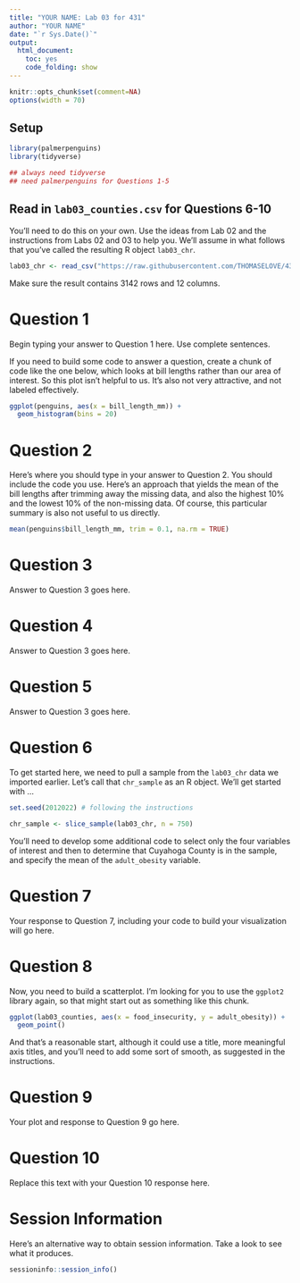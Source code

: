 ---
title: "YOUR NAME: Lab 03 for 431"
author: "YOUR NAME"
date: "`r Sys.Date()`"
output:
  html_document:
    toc: yes
    code_folding: show
---

```{r setup, include=FALSE, message = FALSE}
knitr::opts_chunk$set(comment=NA)
options(width = 70)
```

## Setup

```{r load_packages, message = FALSE, warning = FALSE}

library(palmerpenguins)
library(tidyverse)

## always need tidyverse 
## need palmerpenguins for Questions 1-5
```

## Read in `lab03_counties.csv` for Questions 6-10

You'll need to do this on your own. Use the ideas from Lab 02 and the instructions from Labs 02 and 03 to help you. We'll assume in what follows that you've called the resulting R object `lab03_chr`.

```{r}
lab03_chr <- read_csv("https://raw.githubusercontent.com/THOMASELOVE/431-data/main/lab03_counties.csv")
```

Make sure the result contains 3142 rows and 12 columns.

# Question 1

Begin typing your answer to Question 1 here. Use complete sentences.

If you need to build some code to answer a question, create a chunk of code like the one below, which looks at bill lengths rather than our area of interest. So this plot isn't helpful to us. It's also not very attractive, and not labeled effectively.

```{r q01_histogram}
ggplot(penguins, aes(x = bill_length_mm)) +
  geom_histogram(bins = 20)
```

# Question 2

Here's where you should type in your answer to Question 2. You should include the code you use. Here's an approach that yields the mean of the bill lengths after trimming away the missing data, and also the highest 10% and the lowest 10% of the non-missing data. Of course, this particular summary is also not useful to us directly.

```{r q02_trimmed_mean_bill_length}
mean(penguins$bill_length_mm, trim = 0.1, na.rm = TRUE)
```

# Question 3

Answer to Question 3 goes here.

# Question 4

Answer to Question 3 goes here.

# Question 5

Answer to Question 3 goes here.

# Question 6

To get started here, we need to pull a sample from the `lab03_chr` data we imported earlier. Let's call that `chr_sample` as an R object. We'll get started with ...

```{r}
set.seed(2012022) # following the instructions

chr_sample <- slice_sample(lab03_chr, n = 750)
```

You'll need to develop some additional code to select only the four variables of interest and then to determine that Cuyahoga County is in the sample, and specify the mean of the `adult_obesity` variable.

# Question 7

Your response to Question 7, including your code to build your visualization will go here.

# Question 8

Now, you need to build a scatterplot. I'm looking for you to use the `ggplot2` library again, so that might start out as something like this chunk.

```{r q08_scatterplot_draft}
ggplot(lab03_counties, aes(x = food_insecurity, y = adult_obesity)) +
  geom_point()
```

And that's a reasonable start, although it could use a title, more meaningful axis titles, and you'll need to add some sort of smooth, as suggested in the instructions. 

# Question 9

Your plot and response to Question 9 go here.

# Question 10

Replace this text with your Question 10 response here.

# Session Information

Here's an alternative way to obtain session information. Take a look to see what it produces.

```{r}
sessioninfo::session_info()
```
